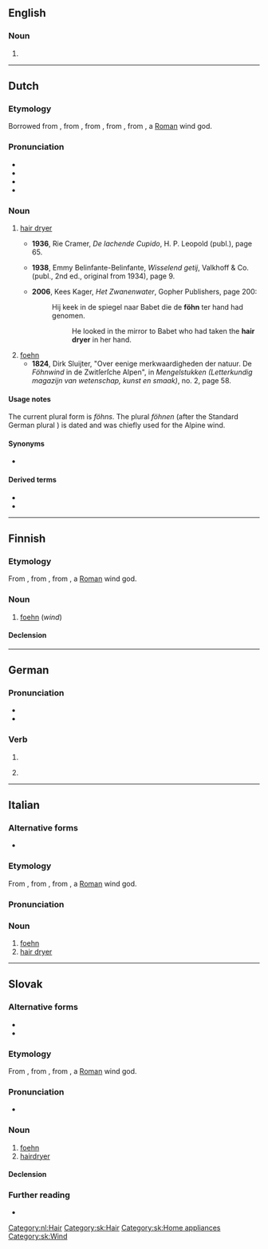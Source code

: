 {{also|fohn|foehn|Föhn|fœhn}}
==English==

===Noun===
{{en-noun}}

# {{alternative spelling of|en|foehn}}

----

==Dutch==
{{was fwotd|nl|2013|January|15}}

===Etymology===
Borrowed from {{bor|nl|de|Föhn}}, from {{der|nl|gmh}}, from {{der|nl|goh|phonno}}, from {{der|nl|VL.|*faōnius}}, from {{der|nl|la|Favōnius||[[w:Favonius|Favonius]]}}, a [[Roman]] wind god.

===Pronunciation===
* {{IPA|nl|/føːn/}}
* {{audio|nl|Nl-föhn.ogg|Audio}}
* {{hyphenation|nl|föhn}}
* {{rhymes|nl|øːn}}

===Noun===
{{nl-noun|m|-s|pl2=-en|föhntje}}

# {{lb|nl|chiefly|Netherlands}} [[hair dryer]] {{defdate|from 1930s}}
#* '''1936''', Rie Cramer, ''De lachende Cupido'', H. P. Leopold (publ.), page 65.
#*: {{quote|nl|Het korte zwarte haar woei in haar vaart of de '''föhn''' er in blies en haar magere armen bewogen als vleugels de slippen van de sluirende voile.}}
#* '''1938''', Emmy Belinfante-Belinfante, ''Wisselend getij'', Valkhoff & Co. (publ., 2nd ed., original from 1934), page 9.
#*:{{quote|nl|Pim zag haar lippen bewegen, maar door het gegier van de '''föhn''' verstond ze haar niet.|Pim saw her lips move, but she couldn't understand her because of the roaring of the '''hair dryer'''.}}
#* '''2006''', Kees Kager, ''Het Zwanenwater'', Gopher Publishers, page 200:
#*: Hij keek in de spiegel naar Babet die de '''föhn''' ter hand had genomen.
#*:: He looked in the mirror to Babet who had taken the '''hair dryer''' in her hand.
# [[foehn]] {{defdate|from early 19th c.}}
#* '''1824''', Dirk Sluijter, "Over eenige merkwaardigheden der natuur. De ''Föhnwind'' in de Zwitſerſche Alpen", in ''Mengelstukken (Letterkundig magazijn van wetenschap, kunst en smaak)'', no. 2, page 58.
#*: {{quote|nl|De rook der ſchoorſteenen wil, bij ſchijnbare windſtilte, niet in de hoogte ſtijgen; er ontſtaan grootere en kleinere nevels, die nu eens verdwijnen, dan weder zich vormen, tot de '''''Föhn''''',{{sic}} met volle kracht begint.}}

====Usage notes====
The current plural form is ''föhns''. The plural ''föhnen'' (after the Standard German plural {{m|de|Föhne}}) is dated and was chiefly used for the Alpine wind.

====Synonyms====
* {{sense|hair dryer}} {{l|nl|haardroger}}

====Derived terms====
* {{l|nl|föhnen}}
* {{l|nl|föhnwind}}

[[Category:nl:Hair]]

----

==Finnish==

===Etymology===
From {{bor|fi|de|Föhn}}, from {{der|fi|VL.|*faōnius}}, from {{der|fi|la|Favōnius||[[w:Favonius|Favonius]]}}, a [[Roman]] wind god.

===Noun===
{{fi-noun}}

# [[foehn]] (''wind'')

====Declension====
{{fi-decl-risti|föhn|||ä|i=0}}

----

==German==

===Pronunciation===
* {{IPA|de|/føːn/}}
* {{audio|de|De-föhn.ogg|Audio}}

===Verb===
{{head|de|verb form}}

# {{verb form of|de|föhnen||s|imp}}
# {{lb|de|informal}} {{verb form of|de|föhnen||1|s|pres}}

----

==Italian==

===Alternative forms===
* {{alter|it|fohn|foehn}}

===Etymology===
From {{bor|it|de|Föhn}}, from {{der|it|VL.|*faōnius}}, from {{der|it|la|Favōnius||[[w:Favonius|Favonius]]}}, a [[Roman]] wind god.

===Pronunciation===
{{it-pr|fön,fòn}}

===Noun===
{{it-noun|m|#}}

# [[foehn]]
# [[hair dryer]]

{{cln|it|terms spelled with Ö|sort=fohn}}

----

==Slovak==

===Alternative forms===
* {{l|sk|fén}}
* {{l|sk|fön}}

===Etymology===
From {{der|sk|de|Föhn}}, from {{der|sk|VL.|*faōnius}}, from {{der|sk|la|Favōnius||[[w:Favonius|Favonius]]}}, a [[Roman]] wind god.

===Pronunciation===
* {{IPA|sk|/føn/}}

===Noun===
{{sk-noun|g=m|gen=föhnu|pl=föhny|genpl=föhnov|decl=dub}}

# [[foehn]]
# [[hairdryer]]
#: {{syn|sk|sušič}}

====Declension====
{{sk-decl-noun|föhn|föhnu|föhnu|föhn|föhne|föhnom|föhny|föhnov|föhnom|föhny|föhnoch|föhnmi}}

===Further reading===
* {{R:SDK}}

[[Category:sk:Hair]]
[[Category:sk:Home appliances]]
[[Category:sk:Wind]]